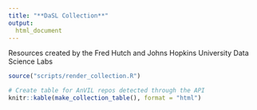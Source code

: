 ```yaml
---
title: "**DaSL Collection**"
output:
  html_document
---
```


<div class = "banner_color">
 Resources created by the Fred Hutch and Johns Hopkins University Data Science Labs
</div>

```r
source("scripts/render_collection.R")

# Create table for AnVIL repos detected through the API
knitr::kable(make_collection_table(), format = "html")
```

